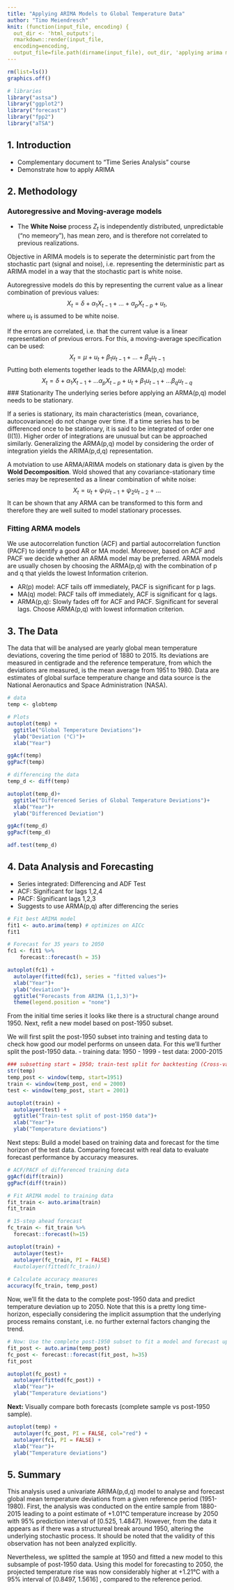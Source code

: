 ```yaml
---
title: "Applying ARIMA Models to Global Temperature Data"
author: "Timo Meiendresch"
knit: (function(input_file, encoding) {
  out_dir <- 'html_outputs';
  rmarkdown::render(input_file,
  encoding=encoding,
  output_file=file.path(dirname(input_file), out_dir, 'applying arima models to global temperature data.html'))})
---
```


```r
rm(list=ls())
graphics.off()
```

```r
# libraries
library("astsa")
library("ggplot2")
library("forecast")
library("fpp2")
library("aTSA")
```

## 1. Introduction
- Complementary document to "Time Series Analysis" course
- Demonstrate how to apply ARIMA

## 2. Methodology 

### Autoregressive and Moving-average models

- The **White Noise** process ${Z_t}$ is independently distributed, unpredictable ("no memeory"), has mean zero, and is therefore not correlated to previous realizations.

Objective in ARIMA models is to seperate the deterministic part from the stochastic part (signal and noise), i.e. representing the deterministic part as ARIMA model in a way that the stochastic part is white noise. 

Autoregressive models do this by representing the current value as a linear combination of previous values:
$$ X_t = \delta + \alpha_1 X_{t-1} + ... + \alpha_p X_{t-p} + u_t,$$
where $u_t$ is assumed to be white noise. 

If the errors are correlated, i.e. that the current value is a linear representation of previous errors. For this, a moving-average specification can be used:
$$X_t = \mu + u_t + \beta_1 u_{t-1} + ... + \beta_q u_{t-1} $$
Putting both elements together leads to the ARMA(p,q) model:
$$X_t = \delta + \alpha_1 X_{t-1} + ... \alpha_p X_{t-p} + u_t + \beta_1 u_{t-1} + ... \beta_q u_{t-q}$$
### Stationarity
The underlying series before applying an ARMA(p,q) model needs to be stationary. 

If a series is stationary, its main characteristics (mean, covariance, autocovariance) do not change over time. If a time series has to be differenced once to be stationary, it is said to be integrated of order one (I(1)). Higher order of integrations are unusual but can be approached similarly. 
Generalizing the ARMA(p,q) model by considering the order of integration yields the ARIMA(p,d,q) representation. 

A motviation to use ARMA/ARIMA models on stationary data is given by the **Wold Decomposition**. Wold showed that any covariance-stationary time series may be represented as a linear combination of white noise: 
$$ X_t =  u_t + \psi_1 u_{t-1} + \psi_2 u_{t-2} + ... $$
It can be shown that any ARMA can be transformed to this form and therefore they are well suited to model stationary processes.

### Fitting ARMA models
We use autocorrelation function (ACF) and partial autocorrelation function (PACF) to identify a good AR or MA model. Moreover, based on ACF and PACF we decide whether an ARMA model may be preferred. ARMA models are usually chosen by choosing the ARMA(p,q) with the combination of p and q that yields the lowest Information criterion.

- AR(p) model: ACF tails off immediately, PACF is significant for p lags. 
- MA(q) model: PACF tails off immediately, ACF is significant for q lags.
- ARMA(p,q): Slowly fades off for ACF and PACF. Significant for several lags. Choose ARMA(p,q) with lowest information criterion.

## 3. The Data
The data that will be analysed are yearly global mean temperature deviations, covering the time period of 1880 to 2015. Its deviations are measured in centigrade and the reference temperature, from which the deviations are measured, is the mean average from 1951 to 1980. Data are estimates of global surface temperature change and data source is the National Aeronautics and Space Administration (NASA).

```r
# data
temp <- globtemp
``` 

```r
# Plots
autoplot(temp) +
  ggtitle("Global Temperature Deviations")+
  ylab("Deviation (°C)")+
  xlab("Year")

ggAcf(temp)
ggPacf(temp)

# differencing the data
temp_d <- diff(temp)

autoplot(temp_d)+
  ggtitle("Differenced Series of Global Temperature Deviations")+
  xlab("Year")+
  ylab("Differenced Deviation")

ggAcf(temp_d)
ggPacf(temp_d)

adf.test(temp_d)
```

## 4. Data Analysis and Forecasting
- Series integrated: Differencing and ADF Test
- ACF: Significant for lags 1,2,4
- PACF: Significant lags 1,2,3
- Suggests to use ARMA(p,q) after differencing the series

```r
# Fit best ARIMA model
fit1 <- auto.arima(temp) # optimizes on AICc
fit1

# Forecast for 35 years to 2050
fc1 <- fit1 %>% 
    forecast::forecast(h = 35)

autoplot(fc1) +
  autolayer(fitted(fc1), series = "fitted values")+
  xlab("Year")+
  ylab("deviation")+
  ggtitle("Forecasts from ARIMA (1,1,3)")+
  theme(legend.position = "none")
```

From the initial time series it looks like there is a structural change around 1950. Next, refit a new model based on post-1950 subset.

We will first split the post-1950 subset into training and testing data to check how good our model performs on unseen data. For this we'll further split the post-1950 data.
- training data: 1950 - 1999 
- test data: 2000-2015

```r
### subsetting start = 1950; train-test split for backtesting (Cross-validation)
str(temp)
temp_post <- window(temp, start=1951)
train <- window(temp_post, end = 2000)
test <- window(temp_post, start = 2001)

autoplot(train) +
  autolayer(test) +
  ggtitle("Train-test split of post-1950 data")+
  xlab("Year")+
  ylab("Temperature deviations")
```

Next steps: Build a model based on training data and forecast for the time horizon of the test data. Comparing forecast with real data to evaluate forecast performance by accuracy measures. 

```r
# ACF/PACF of differenced training data
ggAcf(diff(train))
ggPacf(diff(train))

# Fit ARIMA model to training data
fit_train <- auto.arima(train)
fit_train

# 15-step ahead forecast  
fc_train <- fit_train %>% 
  forecast::forecast(h=15)

autoplot(train) +
  autolayer(test)+
  autolayer(fc_train, PI = FALSE) 
  #autolayer(fitted(fc_train))
  
# Calculate accuracy measures
accuracy(fc_train, temp_post)
```

Now, we'll fit the data to the complete post-1950 data and predict temperature deviation up to 2050. Note that this is a pretty long time-horizon, especially considering the implicit assumption that the underlying process remains constant, i.e. no further external factors changing the trend. 

```r
# Now: Use the complete post-1950 subset to fit a model and forecast upt to 2050
fit_post <- auto.arima(temp_post)
fc_post <- forecast::forecast(fit_post, h=35)
fit_post

autoplot(fc_post) +
  autolayer(fitted(fc_post)) +
  xlab("Year")+
  ylab("Temperature deviations")

```

**Next:** Visually compare both forecasts (complete sample vs post-1950 sample). 

```r
autoplot(temp) +
  autolayer(fc_post, PI = FALSE, col="red") +
  autolayer(fc1, PI = FALSE) +
  xlab("Year")+
  ylab("Temperature deviations")
```

## 5. Summary
This analysis used a univariate ARIMA(p,d,q) model to analyse and forecast global mean temperature deviations from a given reference period (1951-1980). First, the analysis was conducted on the entire sample from 1880-2015 leading to a point estimate of +1.01°C temperature increase by 2050 with 95% prediction interval of [0.525, 1.4847]. However, from the data it appears as if there was a structureal break around 1950, altering the underlying stochastic process. It should be noted that the validity of this observation has not been analyzed explicitly. 

Nevertheless, we splitted the sample at 1950 and fitted a new model to this subsample of post-1950 data. Using this model for forecasting to 2050, the projected temperature rise was now considerably higher at +1.21°C with a 95% interval of [0.8497, 1.5616] , compared to the reference period.

